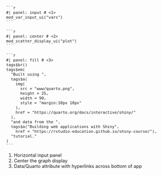 
:::{style='font-size: 0.90em;'}

````verbatim
```r
#| panel: input # <1>
mod_var_input_ui("vars")
```

```r
#| panel: center # <2>
mod_scatter_display_ui("plot")
```

```r
#| panel: fill # <3>
tags$br()
tags$em(
  "Built using ",
  tags$a(
    img(
      src = "www/quarto.png",
      height = 25,
      width = 90,
      style = "margin:10px 10px"
    ),
    href = "https://quarto.org/docs/interactive/shiny/"
  ),
  "and data from the ",
  tags$a("Building web applications with Shiny", 
    href = "https://rstudio-education.github.io/shiny-course/"),
  "tutorial."
)
```
````
1. Horizontal input panel  
2. Center the graph display  
3. Data/Quarto attribute with hyperlinks across bottom of app

:::
